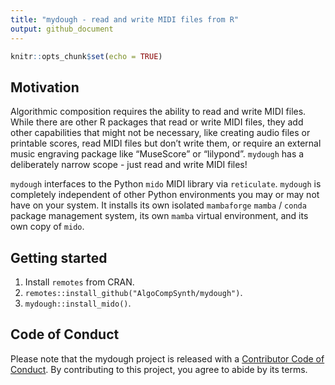 ```yaml
---
title: "mydough - read and write MIDI files from R"
output: github_document
---
```


```r
knitr::opts_chunk$set(echo = TRUE)
```

## Motivation
Algorithmic composition requires the ability to read and write MIDI
files. While there are other R packages that read or write MIDI
files, they add other capabilities that might not be necessary,
like creating audio files or printable scores, read MIDI files but
don't write them, or require an external music engraving package
like "MuseScore" or "lilypond". `mydough` has a deliberately
narrow scope - just read and write MIDI files!

`mydough` interfaces to the Python `mido` MIDI library via
`reticulate`. `mydough` is completely independent of other Python
environments you may or may not have on your system. It installs
its own isolated `mambaforge` `mamba` / `conda` package management
system, its own `mamba` virtual environment, and its own copy of
`mido`.

## Getting started

1. Install `remotes` from CRAN.
2. `remotes::install_github("AlgoCompSynth/mydough")`.
3. `mydough::install_mido()`.

## Code of Conduct
  
Please note that the mydough project is released with a [Contributor Code of
Conduct](https://contributor-covenant.org/version/2/1/CODE_OF_CONDUCT.html). By
contributing to this project, you agree to abide by its terms.
